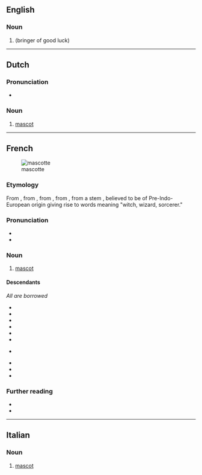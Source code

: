 ==English==

===Noun===
{{en-noun}}

# {{archaic form of|en|mascot}} (bringer of good luck)

----

==Dutch==

===Pronunciation===
* {{audio|nl|Nl-mascotte.ogg|Audio}}

===Noun===
{{nl-noun|f|g2=m|-s|mascotje|dim2=mascottetje}}

# [[mascot]]

----

==French==
[[File:Tux.svg|thumb|mascotte]]

===Etymology===
From {{bor|fr|prv|mascoto}}, from {{m|oc|masco||witch}}, from {{der|fr|pro|masca}}, from {{der|fr|ML.|masca}}, from a stem {{m|und|*maska}}, {{m|und|*mask-||black}} believed to be of Pre-Indo-European origin giving rise to words meaning "witch, wizard, sorcerer."

===Pronunciation===
* {{fr-IPA}}
* {{audio|fr|LL-Q150 (fra)-DSwissK-mascotte.wav|Audio}}

===Noun===
{{fr-noun|f}}

# [[mascot]] {{gloss|something used to symbolize a sports team or other group}}

====Descendants====
''All are borrowed''
{{top2}}
* {{desc|ca|mascota}}
* {{desc|cs|maskot}}
* {{desc|nl|mascotte}}
* {{desc|en|mascot}}
* {{desc|it|mascotte}}
* {{desc|gl|mascota}}
* {{desc|no|-}} {{l|nb|maskot}}
* {{desc|pt|mascote}}
* {{desc|es|mascota}}
* {{desc|sv|maskot}}
{{bottom}}

===Further reading===
* {{R:TLFi}}
* {{pedia|lang=fr}}

----

==Italian==

===Noun===
{{it-noun|f|#}}

# [[mascot]]
